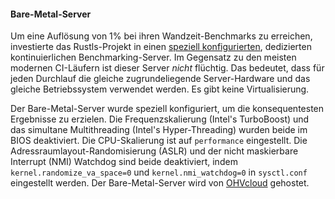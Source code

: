 #### Bare-Metal-Server
Um eine Auflösung von 1% bei ihren Wandzeit-Benchmarks zu erreichen, investierte das Rustls-Projekt in einen [speziell konfigurierten][server config], dedizierten kontinuierlichen Benchmarking-Server. Im Gegensatz zu den meisten modernen CI-Läufern ist dieser Server _nicht_ flüchtig. Das bedeutet, dass für jeden Durchlauf die gleiche zugrundeliegende Server-Hardware und das gleiche Betriebssystem verwendet werden. Es gibt keine Virtualisierung.

Der Bare-Metal-Server wurde speziell konfiguriert, um die konsequentesten Ergebnisse zu erzielen. Die Frequenzskalierung (Intel's TurboBoost) und das simultane Multithreading (Intel's Hyper-Threading) wurden beide im BIOS deaktiviert. Die CPU-Skalierung ist auf `performance` eingestellt. Die Adressraumlayout-Randomisierung (ASLR) und der nicht maskierbare Interrupt (NMI) Watchdog sind beide deaktiviert, indem `kernel.randomize_va_space=0` und `kernel.nmi_watchdog=0` in `sysctl.conf` eingestellt werden. Der Bare-Metal-Server wird von [OHVcloud][OVHcloud] gehostet.

[server config]: https://github.com/rust-lang/rustc-perf/blob/master/docs/de/perf-runner.md
[OVHcloud]: https://www.ovhcloud.com/en/